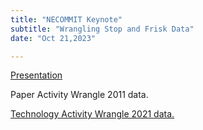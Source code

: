 ```yaml
---
title: "NECOMMIT Keynote"
subtitle: "Wrangling Stop and Frisk Data"
date: "Oct 21,2023"

---
```


[Presentation](/sources/Presentation.qmd)

Paper Activity Wrangle 2011 data.

[Technology Activity Wrangle 2021 data.](activity/2021_cheat_sheet.qmd)